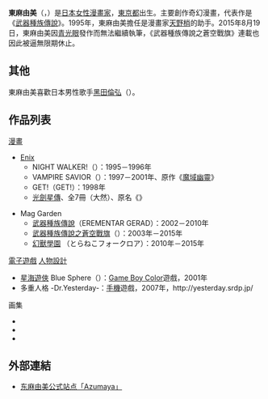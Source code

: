 {{Infobox 漫畫家
| 姓名       = 東麻由美
| 職業               = 漫畫家<br />
| 圖像               = 
| 圖像大小           = 
| 圖像說明           = 
| 本名       = 
| 日語原文   = 
| 羅馬字     = 
| 出生日期   = {{Birth date and age|year=1975|month=4|day=24}}
| 出生地點   = {{JPN}}
| 逝世日期   = 
| 逝世地點   = 
| 國籍       = {{JPN}}
| 活躍時期   = 1995年 - 2015年
| 類型       = 漫畫
| 代表作     = 
| 獎項       = 
| 簽名       = 
| 官方網站   = 
}}

{{Japanese|japanese=東 まゆみ|kana=あずま まゆみ|romaji=Azuma Mayumi}}
{{漫畫}}
'''東麻由美'''（'''{{lang|ja|東まゆみ}}'''，{{bd|1975年|4月24日||}}）是[[日本|日本]][[女性|女性]][[漫畫家|漫畫家]]，[[東京都|東京都]]出生。主要創作奇幻漫畫，代表作是《[[武器種族傳說|武器種族傳說]]》。1995年，東麻由美擔任是漫畫家[[天野梢|天野梢]]的助手。2015年8月19日，東麻由美因[[青光眼|青光眼]]發作而無法繼續執筆，《武器種族傳說之蒼空戰旗》連載也因此被逼無限期休止。

==其他==
東麻由美喜歡日本男性歌手[[黑田倫弘|黑田倫弘]]（{{lang|ja|{{tsl|ja|黒田倫弘|黒田倫弘}}}}）。

== 作品列表 ==
;[[漫畫|漫畫]]
*[[史克威尔艾尼克斯|Enix]]
** NIGHT WALKER!（{{lang|ja|ナイトウォーカー!}}）：1995－1996年
** VAMPIRE SAVIOR（{{lang|ja|{{tsl|ja|ヴァンパイア セイヴァー 〜魂の迷い子〜|ヴァンパイア セイヴァー ～魂の迷い子～}}}}）：1997－2001年、原作《[[魔域幽靈|魔域幽靈]]》
** GET!（GET!）：1998年
** [[星海遊俠系列|光劍星傳]]、全7冊（大然）、原名《{{lang|ja|スターオーシャン セカンドストーリー}}》
<!-- 錯很大, 星海遊俠, 是後來另一個作者畫的同一系列漫畫, 與東まゆみ 無關 
** [[星海遊俠系列|星海遊俠]] The Second Story（{{lang|ja|[[星海遊俠2_二次進化|スターオーシャン セカンドストーリー]]}}）：1998－2001年 -->
*Mag Garden
** [[武器種族傳說|武器種族傳說]]（EREMENTAR GERAD）：2002－2010年
** [[武器種族傳說|武器種族傳說之蒼空戰旗]]（{{lang|ja|EREMENTAR GERAD -蒼空の戦旗-}}）：2003年－2015年
** [[幻獸學園|幻獸學園]] （とらねこフォークロア）：2010年－2015年
;[[电子游戏|電子遊戲]] [[人物設計|人物設計]]
* [[星海遊俠系列|星海遊俠]] Blue Sphere（{{lang|ja|スターオーシャン ブルースフィア}}）：[[Game_Boy_Color|Game Boy Color]]遊戲，2001年
* 多重人格 -Dr.Yesterday-：[[移动电话|手機]]遊戲，2007年，http://yesterday.srdp.jp/ {{Wayback|url=http://yesterday.srdp.jp/ |date=20071111105430 }}
;画集
* {{lang|ja|東まゆみ画集 スターオーシャンセカンドストーリー Treasure}} 
* {{lang|ja|東まゆみ画集 スターオーシャンセカンドストーリー Second Treasure}}
* {{lang|ja|紅霹 東まゆみIllustration Works EREMENTAR GERAD "RED"}}

== 外部連結 ==
*[https://web.archive.org/web/20070706174910/http://www.mag-garden.co.jp/officialwebc/azumaya/azumayatop.htm 东麻由美公式站点「Azumaya」] {{ja icon}}

{{Authority control}}
{{cat also|Azuma Mayumi|日本漫画家|東京都出身人物}}